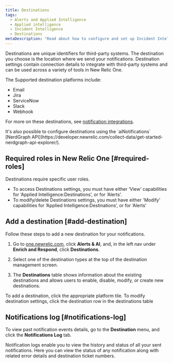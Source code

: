 ```yaml
---
title: Destinations
tags:
  - Alerts and Applied Intelligence
  - Applied intelligence
  - Incident Intelligence
  - Destinations
metaDescription: "Read about how to configure and set up Incident Intelligence destinations."
---
```


Destinations are unique identifiers for third-party systems. The destination you choose is the location where we send your notifications. Destination settings contain connection details to integrate with third-party systems and can be used across a variety of tools in New Relic One.

The Supported destination platforms include:

* Email
* Jira
* ServiceNow
* Slack
* Webhook

For more on these destinations, see [notification integrations](/docs/alerts-applied-intelligence/new-relic-alerts/get-started/notification-integrations).

<Callout variant="tip">
  It's also possible to configure destinations using the `aiNotifications` [NerdGraph  API](https://developer.newrelic.com/collect-data/get-started-nerdgraph-api-explorer/).
</Callout>

## Required roles in New Relic One [#required-roles]

Destinations require specific user roles.

* To access Destinations settings, you must have either ‘View’ capabilities for ‘Applied Intelligence:Destinations’, or for ‘Alerts’.
* To modify/delete Destinations settings, you must have either 'Modify’ capabilities for ‘Applied Intelligence:Destinations’, or for ‘Alerts’

## Add a destination [#add-destination]

Follow these steps to add a new destination for your notifications.

1. Go to [one.newrelic.com](https://docs.newrelic.com/one.newrelic.com), click **Alerts & AI**, and, in the left nav under **Enrich and Respond**, click **Destinations**.

2. Select one of the destination types at the top of the destination management screen.

3. The **Destinations** table shows information about the existing destinations and allows users to enable, disable, modify, or create new destinations.

To add a destination, click the appropriate platform tile. To modify destination settings, click the destination row in the destinations table

## Notifications log [#notifications-log]

To view past notification events details, go to the **Destination** menu, and click the **Notifications Log** tab.

Notification logs enable you to view the history and status of all your sent notifications. Here you can view the status of any notification along with related error details and destination ticket numbers.
